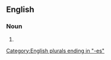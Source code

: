 ==English==

===Noun===
{{head|en|noun form}}

# {{plural of|biofix|lang=en}}

[[Category:English plurals ending in "-es"]]